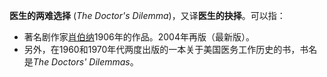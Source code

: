 '''医生的两难选择''' (''The Doctor's Dilemma'')，又译'''医生的抉择'''。可以指：

*著名剧作家[[肖伯纳|肖伯纳]]1906年的作品。2004年再版（最新版）。
*另外，在1960和1970年代两度出版的一本关于美国医务工作历史的书，书名是''The Doctors' Dilemmas''。

{{disambig|Cat=七字作品消歧義}}